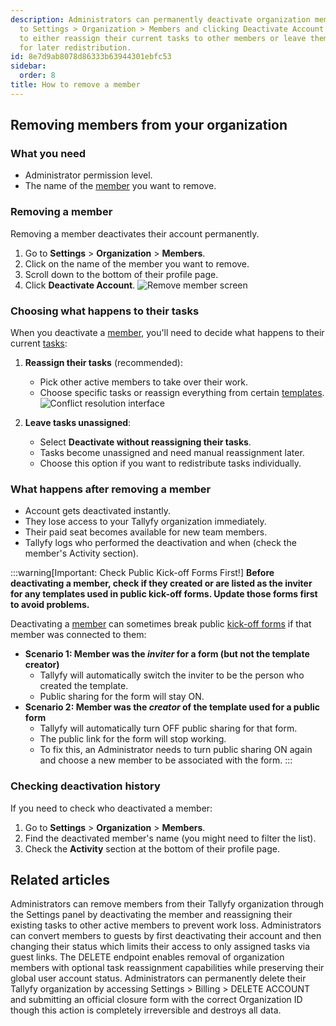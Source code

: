 ```yaml
---
description: Administrators can permanently deactivate organization members by navigating
  to Settings > Organization > Members and clicking Deactivate Account while choosing
  to either reassign their current tasks to other members or leave them unassigned
  for later redistribution.
id: 8e7d9ab8078d86333b63944301ebfc53
sidebar:
  order: 8
title: How to remove a member
---
```


## Removing members from your organization

### What you need
- Administrator permission level.
- The name of the [member](/products/pro/documenting/members/) you want to remove.

### Removing a member

Removing a member deactivates their account permanently.
1. Go to **Settings** > **Organization** > **Members**.
2. Click on the name of the member you want to remove.
3. Scroll down to the bottom of their profile page.
4. Click **Deactivate Account**.
   ![Remove member screen](https://screenshots.tallyfy.com/tallyfy%2Fpro%2Fdesktop-light-remove-member.png)

### Choosing what happens to their tasks

When you deactivate a [member](/products/pro/documenting/members/), you'll need to decide what happens to their current [tasks](/products/pro/tracking-and-tasks/tasks/):

1. **Reassign their tasks** (recommended):
   - Pick other active members to take over their work.
   - Choose specific tasks or reassign everything from certain [templates](/products/pro/documenting/templates/).
   ![Conflict resolution interface](https://screenshots.tallyfy.com/tallyfy%2Fpro%2Fdesktop-light-conflict-resolution-example.png)

2. **Leave tasks unassigned**:
   - Select **Deactivate without reassigning their tasks**.
   - Tasks become unassigned and need manual reassignment later.
   - Choose this option if you want to redistribute tasks individually.

### What happens after removing a member

- Account gets deactivated instantly.
- They lose access to your Tallyfy organization immediately.
- Their paid seat becomes available for new team members.
- Tallyfy logs who performed the deactivation and when (check the member's Activity section).

:::warning[Important: Check Public Kick-off Forms First!]
**Before deactivating a member, check if they created or are listed as the inviter for any templates used in public kick-off forms. Update those forms first to avoid problems.**

Deactivating a [member](/products/pro/documenting/members/) can sometimes break public [kick-off forms](/products/pro/launching/triggers/kick-off-forms/) if that member was connected to them:

- **Scenario 1: Member was the *inviter* for a form (but not the template creator)**
    - Tallyfy will automatically switch the inviter to be the person who created the template.
    - Public sharing for the form will stay ON.
- **Scenario 2: Member was the *creator* of the template used for a public form**
    - Tallyfy will automatically turn OFF public sharing for that form.
    - The public link for the form will stop working.
    - To fix this, an Administrator needs to turn public sharing ON again and choose a new member to be associated with the form.
:::

### Checking deactivation history

If you need to check who deactivated a member:
1. Go to **Settings** > **Organization** > **Members**.
2. Find the deactivated member's name (you might need to filter the list).
3. Check the **Activity** section at the bottom of their profile page.


## Related articles
<CardGrid>
<LinkTitleCard header="<b>Org Settings > Remove a member</b>" href="/products/pro/settings/org-settings/how-can-i-remove-a-member-from-my-tallyfy-organization/" > Administrators can remove members from their Tallyfy organization through the Settings panel by deactivating the member and reassigning their existing tasks to other active members to prevent work loss. </LinkTitleCard>
<LinkTitleCard header="<b>Members > Convert a member to a guest</b>" href="/products/pro/documenting/members/convert-member-to-guest/" > Administrators can convert members to guests by first deactivating their account and then changing their status which limits their access to only assigned tasks via guest links. </LinkTitleCard>
<LinkTitleCard header="<b>Members > Remove member</b>" href="/products/pro/integrations/open-api/code-samples/members/remove-member/" > The DELETE endpoint enables removal of organization members with optional task reassignment capabilities while preserving their global user account status. </LinkTitleCard>
<LinkTitleCard header="<b>Personal Settings > Cancel and delete your Tallyfy account</b>" href="/products/pro/settings/personal-settings/how-can-i-cancel-and-delete-my-tallyfy-account/" > Administrators can permanently delete their Tallyfy organization by accessing Settings > Billing > DELETE ACCOUNT and submitting an official closure form with the correct Organization ID though this action is completely irreversible and destroys all data. </LinkTitleCard>
</CardGrid>